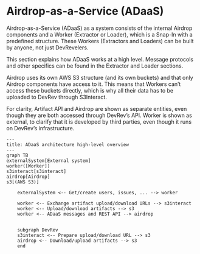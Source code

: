 # Airdrop-as-a-Service (ADaaS)

Airdrop-as-a-Service (ADaaS) as a system consists of the internal Airdrop components and a Worker (Extractor or Loader),
which is a Snap-In with a predefined structure.
These Workers (Extractors and Loaders) can be built by anyone, not just DevRevelers.

This section explains how ADaaS works at a high level.
Message protocols and other specifics can be found in the Extractor and Loader sections.

Airdrop uses its own AWS S3 structure
(and its own buckets) and that only Airdrop components have access to it.
This means that Workers can’t access these buckets directly,
which is why all their data has to be uploaded to DevRev through S3Interact.

For clarity, Artifact API and Airdrop are shown as separate entities,
even though they are both accessed through DevRev’s API.
Worker is shown as external, to clarify that it is developed by third parties,
even though it runs on DevRev’s infrastructure.

```mermaid
---
title: ADaaS architecture high-level overview
---
graph TB
externalSystem[External system]
worker([Worker])
s3interact[s3interact]
airdrop[Airdrop]
s3[(AWS S3)]

	externalSystem <-- Get/create users, issues, ... --> worker
	
	worker <-- Exchange artifact upload/download URLs --> s3interact
	worker <-- Upload/download artifacts --> s3
	worker <-- ADaaS messages and REST API --> airdrop

	
	subgraph DevRev
	s3interact <-- Prepare upload/download URL --> s3
	airdrop <-- Download/upload artifacts --> s3
	end
```
